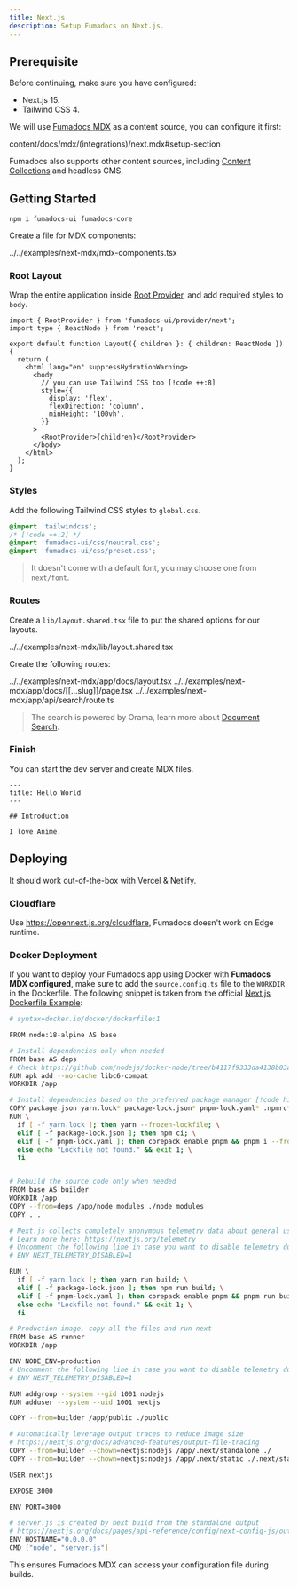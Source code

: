 ```yaml
---
title: Next.js
description: Setup Fumadocs on Next.js.
---
```


## Prerequisite

Before continuing, make sure you have configured:

- Next.js 15.
- Tailwind CSS 4.

We will use [Fumadocs MDX](/docs/mdx) as a content source, you can configure it first:

<include cwd>content/docs/mdx/(integrations)/next.mdx#setup-section</include>

<Callout title='Good to Know'>

Fumadocs also supports other content sources, including [Content Collections](/docs/headless/content-collections) and headless CMS.

</Callout>

## Getting Started

```npm
npm i fumadocs-ui fumadocs-core
```

Create a file for MDX components:

<include cwd meta='title="mdx-components.tsx"'>
  ../../examples/next-mdx/mdx-components.tsx
</include>

### Root Layout

Wrap the entire application inside [Root Provider](/docs/ui/layouts/root-provider), and add required styles to `body`.

```tsx title="app/layout.tsx"
import { RootProvider } from 'fumadocs-ui/provider/next';
import type { ReactNode } from 'react';

export default function Layout({ children }: { children: ReactNode }) {
  return (
    <html lang="en" suppressHydrationWarning>
      <body
        // you can use Tailwind CSS too [!code ++:8]
        style={{
          display: 'flex',
          flexDirection: 'column',
          minHeight: '100vh',
        }}
      >
        <RootProvider>{children}</RootProvider>
      </body>
    </html>
  );
}
```

### Styles

Add the following Tailwind CSS styles to `global.css`.

```css title="global.css"
@import 'tailwindcss';
/* [!code ++:2] */
@import 'fumadocs-ui/css/neutral.css';
@import 'fumadocs-ui/css/preset.css';
```

> It doesn't come with a default font, you may choose one from `next/font`.

### Routes

Create a `lib/layout.shared.tsx` file to put the shared options for our layouts.

<include cwd meta='title="lib/layout.shared.tsx"'>
  ../../examples/next-mdx/lib/layout.shared.tsx
</include>

Create the following routes:

<include cwd meta='tab="app/docs/layout.tsx"'>
  ../../examples/next-mdx/app/docs/layout.tsx
</include>

<include cwd meta='tab="app/docs/[[...slug]]/page.tsx"'>
  ../../examples/next-mdx/app/docs/[[...slug]]/page.tsx
</include>

<include cwd meta='tab="app/api/search/route.ts"'>
  ../../examples/next-mdx/app/api/search/route.ts
</include>

> The search is powered by Orama, learn more about [Document Search](/docs/headless/search).

### Finish

You can start the dev server and create MDX files.

```mdx title="content/docs/index.mdx"
---
title: Hello World
---

## Introduction

I love Anime.
```

## Deploying

It should work out-of-the-box with Vercel & Netlify.

### Cloudflare

Use https://opennext.js.org/cloudflare, Fumadocs doesn't work on Edge runtime.

### Docker Deployment

If you want to deploy your Fumadocs app using Docker with **Fumadocs MDX configured**, make sure to add the `source.config.ts` file to the `WORKDIR` in the Dockerfile.
The following snippet is taken from the official [Next.js Dockerfile Example](https://github.com/vercel/next.js/blob/canary/examples/with-docker/Dockerfile):

```zsh title="Dockerfile"
# syntax=docker.io/docker/dockerfile:1

FROM node:18-alpine AS base

# Install dependencies only when needed
FROM base AS deps
# Check https://github.com/nodejs/docker-node/tree/b4117f9333da4138b03a546ec926ef50a31506c3#nodealpine to understand why libc6-compat might be needed.
RUN apk add --no-cache libc6-compat
WORKDIR /app

# Install dependencies based on the preferred package manager [!code highlight]
COPY package.json yarn.lock* package-lock.json* pnpm-lock.yaml* .npmrc* source.config.ts ./
RUN \
  if [ -f yarn.lock ]; then yarn --frozen-lockfile; \
  elif [ -f package-lock.json ]; then npm ci; \
  elif [ -f pnpm-lock.yaml ]; then corepack enable pnpm && pnpm i --frozen-lockfile; \
  else echo "Lockfile not found." && exit 1; \
  fi


# Rebuild the source code only when needed
FROM base AS builder
WORKDIR /app
COPY --from=deps /app/node_modules ./node_modules
COPY . .

# Next.js collects completely anonymous telemetry data about general usage.
# Learn more here: https://nextjs.org/telemetry
# Uncomment the following line in case you want to disable telemetry during the build.
# ENV NEXT_TELEMETRY_DISABLED=1

RUN \
  if [ -f yarn.lock ]; then yarn run build; \
  elif [ -f package-lock.json ]; then npm run build; \
  elif [ -f pnpm-lock.yaml ]; then corepack enable pnpm && pnpm run build; \
  else echo "Lockfile not found." && exit 1; \
  fi

# Production image, copy all the files and run next
FROM base AS runner
WORKDIR /app

ENV NODE_ENV=production
# Uncomment the following line in case you want to disable telemetry during runtime.
# ENV NEXT_TELEMETRY_DISABLED=1

RUN addgroup --system --gid 1001 nodejs
RUN adduser --system --uid 1001 nextjs

COPY --from=builder /app/public ./public

# Automatically leverage output traces to reduce image size
# https://nextjs.org/docs/advanced-features/output-file-tracing
COPY --from=builder --chown=nextjs:nodejs /app/.next/standalone ./
COPY --from=builder --chown=nextjs:nodejs /app/.next/static ./.next/static

USER nextjs

EXPOSE 3000

ENV PORT=3000

# server.js is created by next build from the standalone output
# https://nextjs.org/docs/pages/api-reference/config/next-config-js/output
ENV HOSTNAME="0.0.0.0"
CMD ["node", "server.js"]
```

This ensures Fumadocs MDX can access your configuration file during builds.
